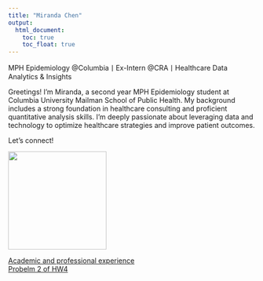 ```yaml
---
title: "Miranda Chen"
output: 
  html_document:
    toc: true
    toc_float: true
---
```

MPH Epidemiology @Columbia丨Ex-Intern @CRA丨Healthcare Data Analytics & Insights

Greetings! I'm Miranda, a second year MPH Epidemiology student at Columbia University Mailman School of Public Health.
My background includes a strong foundation in healthcare consulting and proficient quantitative analysis skills. I'm deeply passionate about leveraging data and technology to optimize healthcare strategies and improve patient outcomes.

Let's connect!

![](./headshot.jpg){width=200px}



[Academic and professional experience](about.html)  
[Probelm 2 of HW4](dashboard.html)





